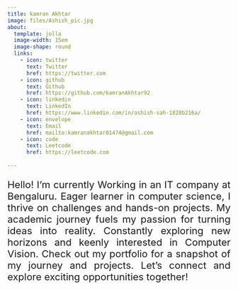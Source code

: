 ```yaml
---
title: kamran Akhtar
image: files/Ashish_pic.jpg
about:
  template: jolla
  image-width: 15em
  image-shape: round
  links:
    - icon: twitter
      text: Twitter
      href: https://twitter.com
    - icon: github
      text: Github
      href: https://github.com/kamranAkhtar92
    - icon: linkedin
      text: LinkedIn
      href: https://www.linkedin.com/in/ashish-sah-1828b216a/
    - icon: envelope
      text: Email
      href: mailto:kamranakhtar01474@gmail.com
    - icon: code
      text: Leetcode
      href: https://leetcode.com
        
---
```

<div style="text-align: justify; font-size: 22px;">
 Hello! I'm currently Working in an IT company  at Bengaluru. Eager learner in computer science, I thrive on challenges and hands-on projects. My academic journey fuels my passion for turning ideas into reality. Constantly exploring new horizons and keenly interested in Computer Vision. Check out my portfolio for a snapshot of my journey and projects. Let's connect and explore exciting opportunities together! 
</div>